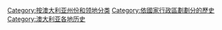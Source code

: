 [[Category:按澳大利亚州份和领地分类|Category:按澳大利亚州份和领地分类]]
[[Category:依國家行政區劃劃分的歷史|Category:依國家行政區劃劃分的歷史]]
[[Category:澳大利亚各地历史|Category:澳大利亚各地历史]]